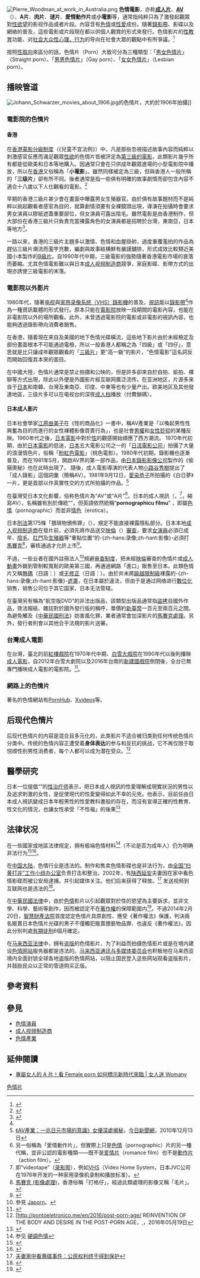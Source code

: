 {{NoteTA
|1=zh-hans:录像机;zh-hant:錄影機;
|2=zh-hans:数字;zh-hk:數碼;zh-tw:數位;
|3=zh-hans:录像带;zh-hant:錄影帶;
|4=zh-hans:视频;zh-hant:視訊;
|5=zh-hans:光盘;zh-hant:碟片;
|6=zh-hans:视频录像机;zh-hk:視訊錄影機;zh-tw:
}}
{{grammar}}
{{globalize}}
[[File:Pierre_Woodman_at_work_in_Australia.png|thumb]]
'''色情電影'''，亦称'''[[成人片|成人片]]'''、'''[[AV|AV]]'''（{{link-ja|adult video|アダルトビデオ}}）、'''A片'''、'''肉片'''、'''谜片'''、'''愛情動作片'''或'''小電影'''等，通常指纯粹只為了激發起觀眾對[[性欲望|性欲望]]的影视作品或者片段。內容含有[[色情|色情]]或[[性愛|性愛]]成份。隨著[[錄影帶|錄影帶]]、影碟以及網絡的普及，這些電影或片段現在都以供個人觀賞的形式來發行。色情影片的[[性教育|性教育]]功能、对[[人类的性|社会大众性心理、行为]]的导向在社會大眾的觀點中有所爭議。<ref>{{Cite news|url=https://womany.net/read/article/2844?type=tag&tag=89&ref=wi-tags|title=A片大挑戰：這並不是你父親的 PLAY BOY|last=|first=|date=|work=|newspaper=女人這日本片日本片迷 womany.net|accessdate=2017-03-05|language=zh-tw}}</ref>

按照[[性取向|性取向]]來區分的話，色情片（Porn）大致可分為三種類型：「[[男女色情片|男女色情片]]」（Straight porn）、「[[男男色情片|男男色情片]]」（Gay porn）、「[[女女色情片|女女色情片]]」（Lesbian porn）。

== 播映管道 ==
[[File:Johann_Schwarzer_movies_about_1906.jpg|thumb]]的色情片，大約於1906年拍攝]]
=== 電影院的色情片 ===
{{See also|床戏|軟調色情|粉紅色電影|剝削電影|成人電影|電影分級制度|三級片}}

====香港====

在[[香港電影分級制度|香港電影分級制度]]（《兒童不宜法例》）中，凡是那些忽視描述故事內容而純粹以刺激感官反應而滿足觀眾[[性欲|性欲]]的色情片皆被評定為[[香港電影#三級電影|第三級的電影]]，此類影片幾乎所有都是從歐美和日本等地購入。因通常只會在只供成年觀眾進場的小型電影院中播放，所以在[[香港電影|香港]]又俗稱為「'''小電影'''」。雖然同樣被定為三級，但與香港人一般所稱的「'''三级片'''」卻有所不同。後者通常是指一些俱有明確的故事劇情而卻包含內容不適合十八歲以下人仕觀看的電影。<ref>{{Cite web|url=http://ent.163.com/edit/010221/010221_72241.html|title=网易影视频道--细说香港色情片发展|accessdate=2017-03-05|work=ent.163.com|archive-url=https://web.archive.org/web/20161101225819/http://ent.163.com/edit/010221/010221_72241.html|archive-date=2016-11-01|dead-url=yes}}</ref>

早期的香港三級片甚少會在畫面中曝露男女生殖器官。由於俱有故事題材而不是純粹以挑起觀看者感官為目的，就算劇情須要有全裸鏡頭出現，導演在拍攝時會要求男女演員以膠紙遮蓋重要部位，但女演員可露出陰毛。雖然電影是由香港制作，但大部份在香港三級片只負責充當裸露角色的女演員都是招聘於台灣，東南亞，日本等地方<ref>{{Cite web |url=http://data.book.hexun.com.tw/chapter-5564-4-18.shtml |title=香港風月片的女演員 |access-date=2015-09-23 |archive-url=https://web.archive.org/web/20180324224047/http://data.book.hexun.com.tw/chapter-5564-4-18.shtml |archive-date=2018-03-24 |dead-url=yes }}</ref>。

一路以來，香港的三級片主題多以激情、色情和血腥掛帥，過度重覆濫拍的作品為趕佔三級片潮流而濫竽充數，編劇與故事結構鮮有嚴謹舖排，形式成效比較類近美國小本製作的[[B級片|B級片]]。自1990年代中期，三級電影的強勢隨著香港電影市場的衰落而萎縮。尤其色情電影難以與日本[[成人视频制造商|成人视频制造商]]競爭，家庭影碟、影帶方式的出現亦誘使三級電影的末落。

=== 電影院以外影片 ===
1980年代，隨著[[电视|电视]]與[[VHS|家用录像系统（VHS）]][[錄影機|錄影機]]的普及，[[视频|視訊]]能以[[錄影帶|錄影帶]]<ref name="VHS" />作為一種資訊載體的形式發行。原本只能在[[電影院|電影院]]放映一段期間的電影內容，也能在非電影院以外的場所觀看。此外，未曾透過電影院的電影或非電影的視訊內容，也能夠透過錄影帶向消費者銷售。

在香港，隨着現在來自及美國的地下色情光碟橫流，這些地下影片由於未經檢定及部份畫面根本不可能通過電檢，所以一般香港人都稱之為「四級」或「四仔」，意思就是比只讓成年觀眾觀看的「[[三級片|三級片]]」更“高一級”的影片，“色情電影”這名詞反而開始回復其本來的面目。

在中國大陸，色情片通常是禁止拍摄和公映的，但是許多卻來自於自拍、偷拍、裸聊等方式出現，除此以外便是外國影片經互联网廣泛流传。在亚洲地区，片源多来自于[[日本性文化|日本]]和南韓、台灣及東南亞、印度、中東等也有少量产出。欧美地区及其他發達地區，三级片多可以在电视台的深夜[[成人档|成人档]]播放（付費鎖碼）。

====日本成人影片====
{{main|日本成人影片}}
{{See also|AV女優|成人视频制造商|戀物次文化|日本成人影片史}}
日本社會學家[[江原由美子|江原由美子]]在《性的商品化》一書中，稱AV產業是「以喚起男性性興奮為目的而進行的女性裸體影像買賣行為」，也是社會[[男權|男權]]和[[女性贬抑|女性贬抑]]的某種反映。1960年代之後，[[日本電影|日本電影]]中對於[[性愛|性]]的觀感開始順應了西方潮流。
1970年代初期，由於[[日本電影|日本電影]]的低迷，[[日本|日本]]五大電影公司之一的「[[日活|日活電影公司]]」拍攝了大量的浪漫情色片，俗稱「[[粉紅色電影|粉紅色電影]]」（桃色電影）。1980年代初期，錄影機也逐漸普及，而在1981年5月，開啟AV界的第一部作品，由[[日本錄影影像公司|日本錄影影像公司]]製作的《偷窺奧秘》也在此時出現了。
隨後，成人電影導演的代表人物[[小路谷秀樹|小路谷秀樹]]提出了「成人錄影」這個詞彙（簡稱AV）。1981年9月12日，[[愛染恭子|愛染恭子]]所拍攝的《白日夢》一片，更是首部以作真實性交的方式所拍攝的作品。<ref>[http://www.nownews.com/n/2010/12/13/596038 《AV產業：一兆日元市場的意識》女優深處揭秘]，[[今日新聞網|今日新聞網]]，2010年12月13日</ref>

在臺灣受日本文化影響，俗称色情片為“AV”或“A片”<ref>另一俗稱為「愛情動作片」，但實際上只是[[色情|色情]]（pornographic）片的另一種代稱，並非公認的電影種類——既不是[[爱情片|爱情片]]（romance film）也不是[[動作片|動作片]]（action film）。</ref>。日本的成人視訊（{{lang|ja|アダルトビデオ}}，{{lang|ja|和製英語：adult video}}<ref name="VHS">即“videotape”（[[录影带|录影带]]），例如[[VHS|VHS]]（Video Home System，日本JVC公司在1976年开发的一种家用录像机录制和播放标准）。</ref>，縮寫AV），名稱雖有別於傳統“{{lang|ja|ポルノ映画（ポルノえいが）}}”，但英語依然統稱“'''pornographicu filmu'''”<!--依據日語條目AV、アダルトビデオ、ポルノ映画…現況描述-->，即屬[[色情|色情]]（pornographic）而並非[[情色|情色]]（erotica）。

日本[[刑法|刑法]]第175條「猥瑣物頒佈罪」（{{lang|ja|わいせつ物頒布等の罪}}），規定不能直接裸露隱私部分。日本本地[[成人视频制造商|成人视频制造商]]在發片前，必須先將作品送交[[映倫|映倫]]（{{lang-ja|映画倫理委員会}}）[[审查制度|審查]]，要求[[AV女優|女演員]]必須已成年、[[陰毛|陰毛]]、[[肛門|肛門]]及[[生殖器|生殖器]]等“重點位置”的-{zh-hans:录像;zh-hant:影像}-必須打[[馬賽克_(影像處理)|馬賽克]]<ref>[[馬賽克_(影像處理)|馬賽克 (影像處理)]]，香港俗稱「打格仔」，經過此類處理的影像又稱「毛片」。</ref>，審核通過才允許上市<ref>{{cite web|title=日本作家出書揭秘性產業:AV女優其實賺的並不多|url=http://news.xinhuanet.com/book/2010-12/02/c_12838349_3.htm|publisher=[[环球时报|环球网]] |date=2010-12-02|accessdate=2012-12-22|quote=2008年3月1日，因为对送审作品马赛克打得不够厚，录伦审查部长小野克已被以“协助猥亵图像颁布罪”逮捕，一同被捕的还有三个AV制作公司的老板……}}</ref>。

不過，一些业者在國外註冊法人<ref>參見 [[Japorn|Japorn]]。</ref>規避[[审查制度|审查制度]]，把未經[[映倫|映倫]]審查的色情片或[[成人動畫|成人動畫]]外銷到管制較寬鬆的歐美第三國，再通過網路「進口」販售至日本。此類色情片又稱[[無碼|無碼]]（日語：{{lang|ja|裏ビデオ（うらビデオ）}}）或[[无修正|无修正]]（日語：{{lang|ja|無修正}}）。由於并未將[[踰越限制級|踰越限制級]]裸露的-{zh-hans:录像;zh-hant:影像}-[[馬賽克_(影像處理)|遮罩]]，在日本屬於違法，但由于是通过网络进行[[數位化|數位化]]销售，销售公司位于其它国家，日本无法管辖。

在臺灣另有稱為“航空版DVD”的非法出版品，該類型出版品通常指[[盜版|盜拷]]自國外作品，效法報紙、雜誌對於國外發行版的稱呼，單價約[[新臺幣|新臺幣]]一百元至兩百元之間。為避免觸及《[[中華民國刑法|中華民國刑法]]》妨害風化罪，業者通常會加深影片的[[馬賽克_(影像處理)|馬賽克處理]]。另外，發行者則會以其他合乎法規的影片送審。

=== 台灣成人電影 ===
{{See also|成人影片}}
<!--'''小電影'''-->
在台灣，臺北的前[[西門紅樓#劇場與戲院|紅樓戲院]]在1970年代中期、[[白雪大戲院|白雪大戲院]]在1990年代以後則播映[[成人電影|成人電影]]，自2012年白雪大劇院以及2016年台南的[[新建國戲院|新建國戲院]]倒閉後，全台已無專門播映成人電影的電影院。<ref>{{cite news |language = zh-tw | url=http://www.ettoday.net/news/20120816/88061.htm#ixzz23msVLqKl | title = R片不再　北市「白雪大戲院」宣告關門大吉 | publisher = [[ETtoday新聞雲|ETtoday新聞雲]] | date =2012年8月16日 |quote=90年代後不敵競爭，轉型放色情片……所播的片子是屬於核可的R片（限制級影片）}}</ref>。

=== 網路上的色情片 ===
著名的色情網站有[[PornHub|PornHub]]、[[Xvideos|Xvideos]]等。

==后现代色情片==
后现代色情片的内容是混合且多元化的，此类影片不适合被归类到任何传统色情片分类中。传统的色情内容正遭受着'''身体表达'''的参与和反抗的挑战，它不再仅限于取悦顺性别男性消费者，每个人都可以成为潜在受众。<ref>[http://pontoeletronico.me/en/2016/post-porn-age/ {{Wayback|url=http://pontoeletronico.me/en/2016/post-porn-age/ |date=20180511215152 }} REINVENTION OF THE BODY AND DESIRE IN THE POST-PORN AGE，[http://pontoeletronico.me/en/ {{Wayback|url=http://pontoeletronico.me/en/ |date=20180511215149 }} {{Wayback|url=http://pontoeletronico.me/en/ |date=20180511215149 }}]，2016年05月19日</ref>

==醫學研究==
日本一位提倡“{{tsl|ja|スローセックス|緩慢性愛}}”的[[性治疗师|性治疗师]]{{tsl|ja|アダム徳永|亞當德永}}表示，把日本成人視訊的性愛理解成現實狀況的男性以及追求刺激的女性，是促使現代的性愛變得如此不幸的元兇。他表示，目前任由日本成人視訊變成日本年輕男性的性愛教科書般的存在，而沒有宣導正確的性教育、性文化的情況，也讓女性承受「不性福」的後果<ref>{{Cite book|author={{tsl|ja|アダム徳永|亞當德永}}|url=http://www.morningstar.com.tw/bookcomment-2_3.aspx?BOKNO=0161020|title=《Slow sex for girl:每個女人都應該教會男人緩慢性愛》|publisher=晨星|date=2009-12-15|quote=“讓女伴不幸的22個現狀：現狀6 成人影片這種錯誤教材”|access-date=2014-01-01|archive-date=2014-01-02|archive-url=https://web.archive.org/web/20140102200405/http://www.morningstar.com.tw/bookcomment-2_3.aspx?BOKNO=0161020|dead-url=no}}</ref>

==法律状况==
在一些國家或地區法律规定，拥有极端色情材料<ref>参见 [[硬調色情|硬調色情]]</ref>（不论是否为成年人）仍为明确非法行为<ref>{{Cite news |title=前央视主播罗森友被捕 因电脑里藏有800部色情片 |url=http://www.chinanews.com/yl/2013/02-19/4575098.shtml |date=2013-02-19 |work=武汉晚报 |publisher=中国新闻网 |quote=据[[太陽報_(英國)|英国《太阳报》]]报道，一名40岁的罗姓华裔男子，被英国警方发现……包括重口味色情片……法官查尔斯·宽说：‘面临的最高刑罚为监禁三年。’ |accessdate=2013-02-19 |archive-date=2014-03-10 |archive-url=https://web.archive.org/web/20140310024539/http://www.chinanews.com/yl/2013/02-19/4575098.shtml |dead-url=no }}</ref><ref>{{Cite news |title=攜800部A片 前央視主播在英被捕 |url=http://showbiz.chinatimes.com/showbiz/110511/112013021900044.html |date=2013-02-19 |publisher=旺報 |quote=將受到2項藏有極端色情材料罪的指控。……據[[英国广播公司|英国广播公司]]（BBC）指出，這些A片都是以[[性虐待|虐待]]東方女子為主題。 |deadurl=yes |archiveurl=https://web.archive.org/web/20130222033229/http://showbiz.chinatimes.com/showbiz/110511/112013021900044.html |archivedate=2013-02-22 }}</ref>。

在[[中国大陆|中国大陆]]，色情行业是违法的。制作和售卖色情影碟也是非法行为，由[[全国“扫黄打非”工作小组办公室|全国“扫黄打非”工作小组办公室]]负责打击和整治。2002年，有[[陕西省|陕西]][[延安|延安]]夫妻因在家中看色情影碟而被公安局逮捕，并引起媒体关注。他们后来获得了释放。<ref>[http://news.sina.com.cn/s/2003-01-05/0921862639.shtml 夫妻家中看黄碟事件：公民权利终于得到保护]</ref> 发送视频到互联网也是违法的<ref>{{Cite web|title=男子为浏览色情网站上传黄片被抓|url=http://news.sina.com.cn/s/2014-06-30/044030441723.shtml|access-date=2022-02-25|work=news.sina.com.cn}}</ref>。

在[[中華民國法律|中華民國法律]]中，由於[[色情|色情]]影片以引起觀眾對於性的慾望為主要訴求，並非文學、科學、藝術等創作，因而被認定不在[[著作權|著作權]]的保障範圍内<ref>{{Cite news|author=劉世怡 |title=A片沒著作權保護 日商告輸 |url=http://www.cna.com.tw/Views/Page/Search/hyDetailws.aspx?qid=201303210325 |date=2013-03-21 |publisher=中央通訊社 |location=台北 |quote=地檢署公布的不起訴書指出，……最高法院實務見解及著作權法所稱著作是指文學、科學、藝術等創作而言，不包括色情影片。}}</ref>。不過2014年2月20日，[[智慧財產法院|智慧財產法院]]首度認定色情片具原創性、應受《著作權法》保護，判決兩名販賣日本色情片光碟的男子不僅觸犯販賣猥褻物品罪、也違反《著作權法》，因此分別判處[[有期徒刑|有期徒刑]]6個月確定。

在[[马来西亚|马来西亚]][[法律|法律]]中，拥有[[盗版|盗版]]的色情影片、为了利益而拍摄色情影片或是在境内建设[[色情网站|色情网站]]服务器都是违法的。[[马来西亚通讯与多媒体委员会|马来西亚通讯与多媒体委员会]]也积极地在马来西亚境内全面封锁全球各地盗版的色情网站，以阻止国民登入这些网站观看盗版影片，并鼓励民众以正常的管道购买正版。

== 參考資料 ==
{{Reflist|2}}

== 參見 ==
{{Portal|色情}}
{{Commonscat|Pornographic films}}
* [[色情演員|色情演員]]
* [[成人视频制造商|成人视频制造商]]
* [[色情產業|色情產業]]

== 延伸閱讀 ==
* [https://womany.net/read/article/5821 專屬女人的 A 片！看 Female porn 如何標示新時代來臨 | 女人迷 Womany] 
{{Film genres|state=expanded}}
{{性|state=expanded}}
{{色情}}
[[Category:色情片|]]
